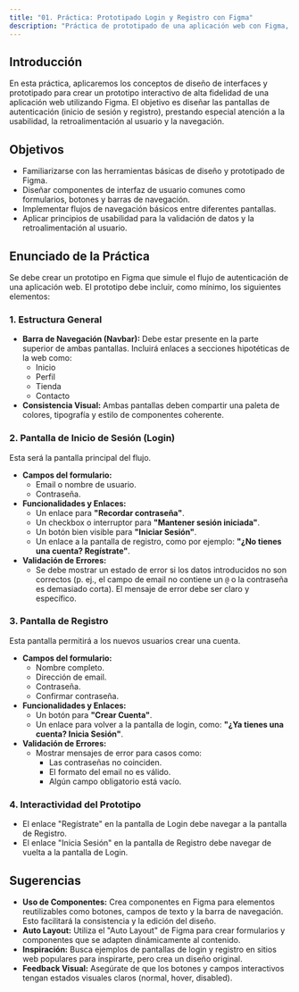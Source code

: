 ```yaml
---
title: "01. Práctica: Prototipado Login y Registro con Figma"
description: "Práctica de prototipado de una aplicación web con Figma, incluyendo pantallas de login, registro y validación de datos."
---
```


## Introducción

En esta práctica, aplicaremos los conceptos de diseño de interfaces y prototipado para crear un prototipo interactivo de alta fidelidad de una aplicación web utilizando Figma. El objetivo es diseñar las pantallas de autenticación (inicio de sesión y registro), prestando especial atención a la usabilidad, la retroalimentación al usuario y la navegación.

## Objetivos

- Familiarizarse con las herramientas básicas de diseño y prototipado de Figma.
- Diseñar componentes de interfaz de usuario comunes como formularios, botones y barras de navegación.
- Implementar flujos de navegación básicos entre diferentes pantallas.
- Aplicar principios de usabilidad para la validación de datos y la retroalimentación al usuario.

## Enunciado de la Práctica

Se debe crear un prototipo en Figma que simule el flujo de autenticación de una aplicación web. El prototipo debe incluir, como mínimo, los siguientes elementos:

### 1. Estructura General

- **Barra de Navegación (Navbar):** Debe estar presente en la parte superior de ambas pantallas. Incluirá enlaces a secciones hipotéticas de la web como:
    - Inicio
    - Perfil
    - Tienda
    - Contacto
- **Consistencia Visual:** Ambas pantallas deben compartir una paleta de colores, tipografía y estilo de componentes coherente.

### 2. Pantalla de Inicio de Sesión (Login)

Esta será la pantalla principal del flujo.

- **Campos del formulario:**
    - Email o nombre de usuario.
    - Contraseña.
- **Funcionalidades y Enlaces:**
    - Un enlace para **"Recordar contraseña"**.
    - Un checkbox o interruptor para **"Mantener sesión iniciada"**.
    - Un botón bien visible para **"Iniciar Sesión"**.
    - Un enlace a la pantalla de registro, como por ejemplo: **"¿No tienes una cuenta? Regístrate"**.
- **Validación de Errores:**
    - Se debe mostrar un estado de error si los datos introducidos no son correctos (p. ej., el campo de email no contiene un `@` o la contraseña es demasiado corta). El mensaje de error debe ser claro y específico.

### 3. Pantalla de Registro

Esta pantalla permitirá a los nuevos usuarios crear una cuenta.

- **Campos del formulario:**
    - Nombre completo.
    - Dirección de email.
    - Contraseña.
    - Confirmar contraseña.
- **Funcionalidades y Enlaces:**
    - Un botón para **"Crear Cuenta"**.
    - Un enlace para volver a la pantalla de login, como: **"¿Ya tienes una cuenta? Inicia Sesión"**.
- **Validación de Errores:**
    - Mostrar mensajes de error para casos como:
        - Las contraseñas no coinciden.
        - El formato del email no es válido.
        - Algún campo obligatorio está vacío.

### 4. Interactividad del Prototipo

- El enlace "Regístrate" en la pantalla de Login debe navegar a la pantalla de Registro.
- El enlace "Inicia Sesión" en la pantalla de Registro debe navegar de vuelta a la pantalla de Login.

## Sugerencias

- **Uso de Componentes:** Crea componentes en Figma para elementos reutilizables como botones, campos de texto y la barra de navegación. Esto facilitará la consistencia y la edición del diseño.
- **Auto Layout:** Utiliza el "Auto Layout" de Figma para crear formularios y componentes que se adapten dinámicamente al contenido.
- **Inspiración:** Busca ejemplos de pantallas de login y registro en sitios web populares para inspirarte, pero crea un diseño original.
- **Feedback Visual:** Asegúrate de que los botones y campos interactivos tengan estados visuales claros (normal, hover, disabled).